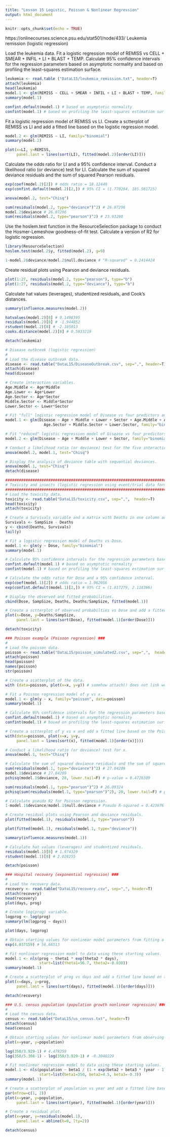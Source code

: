 ```yaml
---
title: "Lesson 15 Logistic, Poisson & Nonlinear Regression"
output: html_document
---
```


```r
knitr::opts_chunk$set(echo = TRUE)
```
https://onlinecourses.science.psu.edu/stat501/node/433/
Leukemia remission (logistic regression)

Load the leukemia data.
Fit a logistic regression model of REMISS vs CELL + SMEAR + INFIL + LI + BLAST + TEMP.
Calculate 95% confidence intervals for the regression parameters based on asymptotic normality and based on profiling the least-squares estimation surface. 
```r
leukemia <- read.table ("DataL15/leukemia_remission.txt", header=T)
attach(leukemia)
head(leukemia)
model.1 <- glm(REMISS ~ CELL + SMEAR + INFIL + LI + BLAST + TEMP, family="binomial")
summary(model.1)

```
```r
confint.default(model.1) # based on asymptotic normality
confint(model.1) # based on profiling the least-squares estimation surface
```
Fit a logistic regression model of REMISS vs LI.
Create a sctterplot of REMISS vs LI and add a fitted line based on the logistic regression model.
```r
model.2 <- glm(REMISS ~ LI, family="binomial")
summary(model.2)

```
```r
plot(x=LI, y=REMISS,
     panel.last = lines(sort(LI), fitted(model.2)[order(LI)]))
```
Calculate the odds ratio for LI and a 95% confidence interval.
Conduct a likelihood ratio (or deviance) test for LI.
Calculate the sum of squared deviance residuals and the sum of squared Pearson residuals.
```r
exp(coef(model.2)[2]) # odds ratio = 18.12449
exp(confint.default(model.2)[2,]) # 95% CI = (1.770284, 185.561725)

anova(model.2, test="Chisq")

sum(residuals(model.2, type="deviance")^2) # 26.07296
model.2$deviance # 26.07296
sum(residuals(model.2, type="pearson")^2) # 23.93298
```
Use the hoslem.test function in the ResourceSelection package to conduct the Hosmer-Lemeshow goodness-of-fit test.
Calculate a version of R2 for logistic regression.
```r
library(ResourceSelection)
hoslem.test(model.2$y, fitted(model.2), g=9)

1-model.2$deviance/model.2$null.deviance # "R-squared" = 0.2414424
```
Create residual plots using Pearson and deviance residuals.
```r
plot(1:27, residuals(model.2, type="pearson"), type="b")
plot(1:27, residuals(model.2, type="deviance"), type="b")
```
Calculate hat values (leverages), studentized residuals, and Cook's distances.
```r
summary(influence.measures(model.2))

hatvalues(model.2)[8] # 0.1498395
residuals(model.2)[8] # -1.944852
rstudent(model.2)[8] # -2.185013
cooks.distance(model.2)[8] # 0.5833219
```
```r
detach(leukemia)
```
```r
# Disease outbreak (logistic regression)
# 
# Load the disease outbreak data.
disease <- read.table("DataL15/DiseaseOutbreak.csv", sep=",", header=T)
attach(disease)
head(disease)
```
```r
# Create interaction variables.
Age.Middle <- Age*Middle
Age.Lower <- Age*Lower
Age.Sector <- Age*Sector
Middle.Sector <- Middle*Sector
Lower.Sector <- Lower*Sector
```
```r
# Fit "full" logistic regression model of Disease vs four predictors and five interactions.
model.1 <- glm(Disease ~ Age + Middle + Lower + Sector + Age.Middle + Age.Lower +
                 Age.Sector + Middle.Sector + Lower.Sector, family="binomial")

# Fit "reduced" logistic regression model of Disease vs four predictors.
model.2 <- glm(Disease ~ Age + Middle + Lower + Sector, family="binomial")
```
```r
# Conduct a likelihood ratio (or deviance) test for the five interactions.
anova(model.2, model.1, test="Chisq")
```
```r
# Display the analysis of deviance table with sequential deviances.
anova(model.1, test="Chisq")
detach(disease)
```
```r
###########################################################################
# Toxicity and insects (logistic regression using event/trial data format)#
###########################################################################
# Load the toxicity data.
toxicity <- read.table("DataL15/toxicity.csv", sep=",",  header=T)
head(toxicity)
attach(toxicity)
```
```r
# Create a Survivals variable and a matrix with Deaths in one column and Survivals in the other column.
Survivals <- SampSize - Deaths
y <- cbind(Deaths, Survivals)
tail(y)
```
```r
# Fit a logistic regression model of Deaths vs Dose.
model.1 <- glm(y ~ Dose, family="binomial")
summary(model.1)
```
```r
# Calculate 95% confidence intervals for the regression parameters based on asymptotic normality and based on profiling the least-squares estimation surface.
confint.default(model.1) # based on asymptotic normality
confint(model.1) # based on profiling the least-squares estimation surface
```
```r
# Calculate the odds ratio for Dose and a 95% confidence interval.
exp(coef(model.1)[2]) # odds ratio = 1.962056
exp(confint.default(model.1)[2,]) # 95% CI = (1.817279, 2.118366)
```
```r
# Display the observed and fitted probabilities.
cbind(Dose, SampSize, Deaths, Deaths/SampSize, fitted(model.1))
```
```r
# Create a sctterplot of observed probabilties vs Dose and add a fitted line based on the logistic regression model.
plot(x=Dose, y=Deaths/SampSize,
     panel.last = lines(sort(Dose), fitted(model.1)[order(Dose)]))

detach(toxicity)
```
```r
### Poisson example (Poisson regression) ###
# 
# Load the poisson data.
poisson <- read.table("DataL15/poisson_simulated2.csv", sep=",",  header=T)
attach(poisson)
head(poisson)
names(poisson)
str(poisson)
```
```r
# Create a scatterplot of the data.
with (data=poisson, plot(x=x, y=y)) # somehow attach() does not link well
```
```r
# Fit a Poisson regression model of y vs x.
model.1 <- glm(y ~ x, family="poisson", data=poisson)
summary(model.1)
```
```r
# Calculate 95% confidence intervals for the regression parameters based on asymptotic normality and based on profiling the least-squares estimation surface.
confint.default(model.1) # based on asymptotic normality
confint(model.1) # based on profiling the least-squares estimation surface
```
```r
# Create a sctterplot of y vs x and add a fitted line based on the Poisson regression model.
with(data=poisson, plot(x=x, y=y,
     panel.last = lines(sort(x), fitted(model.1)[order(x)])))

```
```r
# Conduct a likelihood ratio (or deviance) test for x.
anova(model.1, test="Chisq")
```
```r
# Calculate the sum of squared deviance residuals and the sum of squared Pearson residuals and calculate p-values based on chi-squared goodness-of-fit tests.
sum(residuals(model.1, type="deviance")^2) # 27.84209
model.1$deviance # 27.84209
pchisq(model.1$deviance, 28, lower.tail=F) # p-value = 0.4728389

sum(residuals(model.1, type="pearson")^2) # 26.09324
pchisq(sum(residuals(model.1, type="pearson")^2), 28, lower.tail=F) # p-value = 0.5679192

```
```r
# Calculate pseudo R2 for Poisson regression.
1-model.1$deviance/model.1$null.deviance # Pseudo R-squared = 0.423676
```
```r
# Create residual plots using Pearson and deviance residuals.
plot(fitted(model.1), residuals(model.1, type="pearson"))
```
```r
plot(fitted(model.1), residuals(model.1, type="deviance"))
```
```r
summary(influence.measures(model.1))

```
```r
# Calculate hat values (leverages) and studentized residuals.
residuals(model.1)[8] # 1.974329
rstudent(model.1)[8] # 2.028255

detach(poisson)
```
```r
### Hospital recovery (exponential regression) ###
# 
# Load the recovery data.
recovery <- read.table("DataL15/recovery.csv", sep=",", header=T)
attach(recovery)
head(recovery)
plot(days, prog)
```
```r
# Create log(prog) variable.
logprog <- log(prog)
summary(lm(logprog ~ days))
```
```r
plot(days, logprog)
```
```r
# Obtain starting values for nonlinear model parameters from fitting a simple linear regression model of log(prog) vs days.
exp(4.037159) # 56.66513
```
```r
# Fit nonlinear regression model to data using these starting values.
model.1 <- nls(prog ~ theta1 * exp(theta2 * days),
               start=list(theta1=56.7, theta2=-0.038))
summary(model.1)
```
```r
# Create a scatterplot of prog vs days and add a fitted line based on the nonlinear regression model.
plot(x=days, y=prog,
     panel.last = lines(sort(days), fitted(model.1)[order(days)]))

detach(recovery)
```
```r
### U.S. census population (population growth nonlinear regression) ###
# 
# Load the census data.
census <- read.table("DataL15/us_census.txt", header=T)
attach(census)
head(census)
```
```r
# Obtain starting values for nonlinear model parameters from observing features of a scatterplot of population vs year.
plot(x=year, y=population)

```
```r
log(350/3.929-1) # 4.478259
log(350/5.308-1) - log(350/3.929-1) # -0.3048229
```
```r
# Fit nonlinear regression model to data using these starting values.
model.1 <- nls(population ~ beta1 / (1 + exp(beta2 + beta3 * (year - 1790) / 10)),
               start=list(beta1=350, beta2=4.5, beta3=-0.3))
summary(model.1)
```
```r
# Create a scatterplot of population vs year and add a fitted line based on the nonlinear regression model.
par(mfrow=c(1, 2))
plot(x=year, y=population,
     panel.last = lines(sort(year), fitted(model.1)[order(year)]))

# Create a residual plot.
plot(x=year, y=residuals(model.1),
     panel.last = abline(h=0, lty=2))

detach(census)
```


